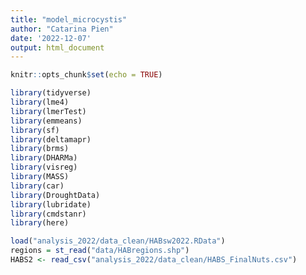 ```yaml
---
title: "model_microcystis"
author: "Catarina Pien"
date: '2022-12-07'
output: html_document
---
```


```r
knitr::opts_chunk$set(echo = TRUE)
```

```r
library(tidyverse)
library(lme4)
library(lmerTest)
library(emmeans)
library(sf)
library(deltamapr)
library(brms)
library(DHARMa)
library(visreg)
library(MASS)
library(car)
library(DroughtData)
library(lubridate)
library(cmdstanr)
library(here)
```

```r
load("analysis_2022/data_clean/HABsw2022.RData")
regions = st_read("data/HABregions.shp")
HABS2 <- read_csv("analysis_2022/data_clean/HABS_FinalNuts.csv")
```

